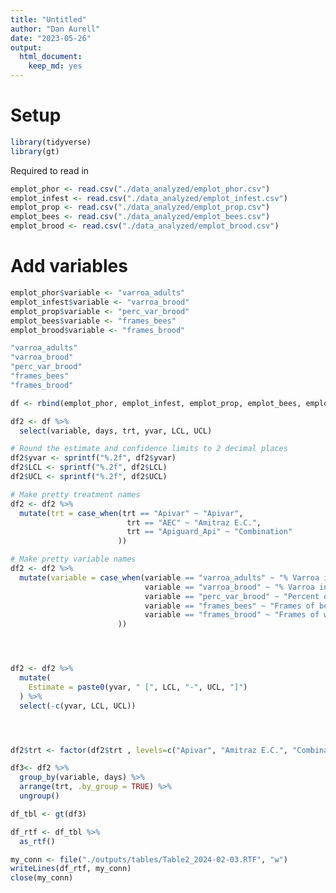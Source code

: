 ```yaml
---
title: "Untitled"
author: "Dan Aurell"
date: "2023-05-26"
output:   
  html_document: 
    keep_md: yes
---
```



# Setup

```r
library(tidyverse)
library(gt)
```

Required to read in

```r
emplot_phor <- read.csv("./data_analyzed/emplot_phor.csv")
emplot_infest <- read.csv("./data_analyzed/emplot_infest.csv")
emplot_prop <- read.csv("./data_analyzed/emplot_prop.csv")
emplot_bees <- read.csv("./data_analyzed/emplot_bees.csv")
emplot_brood <- read.csv("./data_analyzed/emplot_brood.csv")

```


# Add variables

```r
emplot_phor$variable <- "varroa_adults"
emplot_infest$variable <- "varroa_brood"
emplot_prop$variable <- "perc_var_brood"
emplot_bees$variable <- "frames_bees"
emplot_brood$variable <- "frames_brood"

"varroa_adults"
"varroa_brood"
"perc_var_brood"
"frames_bees"
"frames_brood"

```


```r
df <- rbind(emplot_phor, emplot_infest, emplot_prop, emplot_bees, emplot_brood)

df2 <- df %>% 
  select(variable, days, trt, yvar, LCL, UCL)
```




```r
# Round the estimate and confidence limits to 2 decimal places
df2$yvar <- sprintf("%.2f", df2$yvar)
df2$LCL <- sprintf("%.2f", df2$LCL)
df2$UCL <- sprintf("%.2f", df2$UCL)

# Make pretty treatment names
df2 <- df2 %>% 
  mutate(trt = case_when(trt == "Apivar" ~ "Apivar",
                          trt == "AEC" ~ "Amitraz E.C.",
                          trt == "Apiguard_Api" ~ "Combination"
                        ))

# Make pretty variable names
df2 <- df2 %>% 
  mutate(variable = case_when(variable == "varroa_adults" ~ "% Varroa infestation (adult bees)",
                              variable == "varroa_brood" ~ "% Varroa infestation (worker brood)",
                              variable == "perc_var_brood" ~ "Percent of Varroa population in worker brood",
                              variable == "frames_bees" ~ "Frames of bees",
                              variable == "frames_brood" ~ "Frames of worker brood"
                        ))




df2 <- df2 %>% 
  mutate(
    Estimate = paste0(yvar, " [", LCL, "-", UCL, "]")
  ) %>% 
  select(-c(yvar, LCL, UCL))




df2$trt <- factor(df2$trt , levels=c("Apivar", "Amitraz E.C.", "Combination"))

df3<- df2 %>% 
  group_by(variable, days) %>% 
  arrange(trt, .by_group = TRUE) %>% 
  ungroup()
```


```r
df_tbl <- gt(df3)

df_rtf <- df_tbl %>%
  as_rtf()

my_conn <- file("./outputs/tables/Table2_2024-02-03.RTF", "w")
writeLines(df_rtf, my_conn)
close(my_conn)
```
